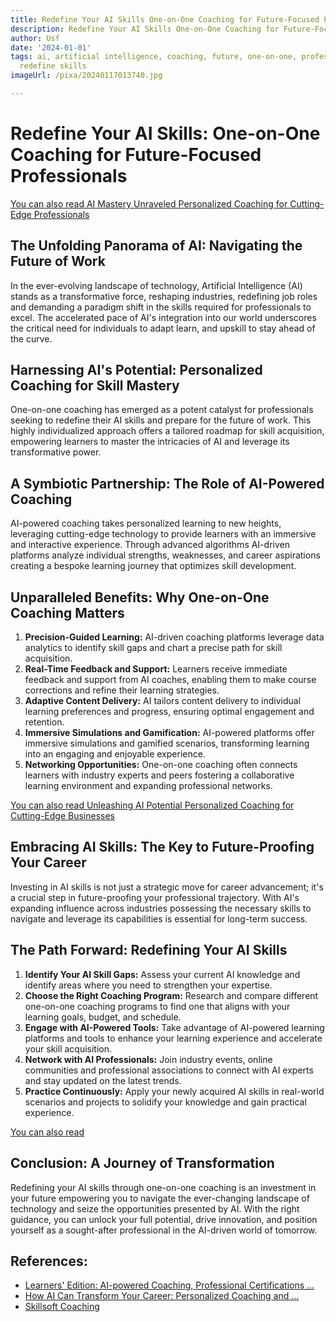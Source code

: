 ```yaml
---
title: Redefine Your AI Skills One-on-One Coaching for Future-Focused Professionals
description: Redefine Your AI Skills One-on-One Coaching for Future-Focused Professionals
author: Usf
date: '2024-01-01'
tags: ai, artificial intelligence, coaching, future, one-on-one, professional development,
  redefine skills
imageUrl: /pixa/20240117013740.jpg

---
```

# Redefine Your AI Skills: One-on-One  Coaching  for Future-Focused Professionals

[You can also read AI  Mastery Unraveled Personalized Coaching  for Cutting-Edge  Professionals](AI%20Mastery%20Unraveled%20Personalized%20Coaching%20for%20Cutting-Edge%20Professionals)


## The Unfolding Panorama of AI: Navigating the Future  of Work

In the ever-evolving landscape of technology, Artificial Intelligence  (AI)  stands as  a transformative force, reshaping industries, redefining job roles and demanding a  paradigm shift in the skills required for professionals to excel. The accelerated  pace of AI's integration into our world  underscores the critical  need for individuals to adapt learn, and upskill to stay ahead of the curve.

## Harnessing AI's Potential: Personalized Coaching for Skill Mastery

One-on-one coaching has emerged as a potent catalyst for professionals seeking to redefine their AI skills  and prepare for the future of work. This highly individualized approach offers a tailored roadmap  for skill acquisition, empowering learners  to master the intricacies of AI and leverage its transformative power.

##  A Symbiotic Partnership: The Role of AI-Powered Coaching

AI-powered coaching  takes personalized learning to new heights, leveraging cutting-edge technology to provide learners with an immersive and interactive experience. Through advanced algorithms AI-driven platforms analyze  individual strengths, weaknesses,  and career aspirations creating  a bespoke learning journey  that optimizes skill development.

## Unparalleled Benefits: Why One-on-One Coaching Matters

1. **Precision-Guided Learning:** AI-driven coaching platforms leverage data  analytics to identify skill gaps and chart a precise path for skill acquisition.
2. **Real-Time Feedback and Support:** Learners receive immediate feedback and support from AI coaches, enabling them to make course  corrections and refine  their learning strategies.
3. **Adaptive  Content Delivery:** AI tailors content delivery to individual learning preferences  and progress, ensuring optimal  engagement and retention.
4. **Immersive Simulations and Gamification:** AI-powered platforms offer immersive  simulations  and gamified scenarios, transforming learning into an engaging and  enjoyable experience.
5. **Networking Opportunities:** One-on-one coaching often connects learners with industry experts and peers  fostering a collaborative learning environment and expanding professional networks.

[You can also read Unleashing AI Potential Personalized Coaching for Cutting-Edge Businesses](Unleashing%20AI%20Potential%20Personalized%20Coaching%20for%20Cutting-Edge%20Businesses)


## Embracing AI  Skills: The Key to Future-Proofing Your Career

Investing in AI skills is not just a strategic move for  career advancement; it's a crucial step  in  future-proofing your professional trajectory. With AI's expanding influence across industries possessing the necessary skills  to navigate and leverage its capabilities is  essential for long-term success.

## The Path Forward: Redefining Your AI Skills

1. **Identify Your AI Skill Gaps:** Assess your current AI knowledge and identify areas where you need to strengthen your expertise.
2. **Choose the Right Coaching Program:** Research and compare different one-on-one coaching programs to find one  that aligns with your learning goals, budget,  and schedule.
3. **Engage  with AI-Powered Tools:** Take advantage of  AI-powered learning  platforms and  tools to enhance  your learning experience and accelerate your skill acquisition.
4. **Network with AI Professionals:**  Join  industry events, online communities and professional associations to connect  with AI experts and stay updated on  the latest trends.
5. **Practice Continuously:** Apply your newly acquired AI skills in real-world scenarios and projects to solidify your knowledge and gain practical experience.

[You can also read  ]()


## Conclusion: A Journey of Transformation

Redefining your AI skills through one-on-one coaching is an investment in  your future empowering you to navigate the ever-changing landscape of technology and seize the opportunities presented by AI. With the right guidance, you  can unlock your full  potential, drive innovation, and position yourself as a sought-after professional in  the AI-driven world of tomorrow.

## References:
- [Learners' Edition: AI-powered Coaching, Professional Certifications ...](https://www.linkedin.com/pulse/learners-edition-ai-powered-coaching-professional-inspiring-cohen-mnwxe)
- [How AI Can Transform Your Career: Personalized Coaching and ...](https://www.linkedin.com/pulse/how-ai-can-transform-your-career-personalized-coaching-debajit-deka)
- [Skillsoft Coaching](https://www.skillsoft.com/coaching)
